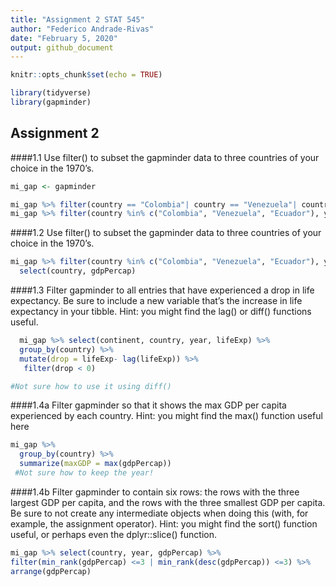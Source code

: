 ```yaml
---
title: "Assignment 2 STAT 545"
author: "Federico Andrade-Rivas"
date: "February 5, 2020"
output: github_document
---
```


```r
knitr::opts_chunk$set(echo = TRUE)
```
``` r
library(tidyverse)
library(gapminder)
```

## Assignment 2
####1.1 Use filter() to subset the gapminder data to three countries of your choice in the 1970’s.
```r
mi_gap <- gapminder

mi_gap %>% filter(country == "Colombia"| country == "Venezuela"| country == "Ecuador", year >= 1970 & year <= 1978)
mi_gap %>% filter(country %in% c("Colombia", "Venezuela", "Ecuador"), year %in% c(1972,1977))

```
####1.2 Use filter() to subset the gapminder data to three countries of your choice in the 1970’s.
```r

mi_gap %>% filter(country %in% c("Colombia", "Venezuela", "Ecuador"), year %in% c(1972,1977)) %>% 
  select(country, gdpPercap)

```

####1.3 Filter gapminder to all entries that have experienced a drop in life expectancy. Be sure to include a new variable that’s the increase in life expectancy in your tibble. Hint: you might find the lag() or diff() functions useful.

``` r
  mi_gap %>% select(continent, country, year, lifeExp) %>% 
  group_by(country) %>%  
  mutate(drop = lifeExp- lag(lifeExp)) %>% 
   filter(drop < 0)

#Not sure how to use it using diff()
```
####1.4a Filter gapminder so that it shows the max GDP per capita experienced by each country. Hint: you might find the max() function useful here

```r
mi_gap %>% 
  group_by(country) %>% 
  summarize(maxGDP = max(gdpPercap))
 #Not sure how to keep the year!
```

####1.4b Filter gapminder to contain six rows: the rows with the three largest GDP per capita, and the rows with the three smallest GDP per capita. Be sure to not create any intermediate objects when doing this (with, for example, the assignment operator). Hint: you might find the sort() function useful, or perhaps even the dplyr::slice() function.

```r
mi_gap %>% select(country, year, gdpPercap) %>% 
filter(min_rank(gdpPercap) <=3 | min_rank(desc(gdpPercap)) <=3) %>%                 
arrange(gdpPercap)  


```



